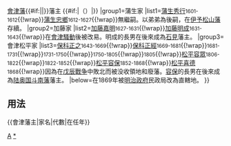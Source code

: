 {{Navbox
|name=會津藩主
|title={{#if:{{{1|}}}|{{{1|}}}|}}[[會津藩]]{{#if:{{{2|}}}|{{{2|}}}|}}藩主 {{#if:{{{3|}}}|（{{{3|}}}）|}}
|group1=蒲生家
|list1={{Nowrap begin}}[[蒲生秀行]]<small>1601-1612</small>{{!wrap}}[[蒲生忠鄉]]<small>1612-1627</small>{{!wrap}}無繼嗣。以弟弟{{tsl|ja|蒲生忠知||忠知}}為後嗣，在[[伊予國|伊予]][[伊予松山藩|松山藩]]存續。{{Nowrap end}}
|group2=加藤家
|list2={{Nowrap begin}}[[加藤嘉明]]<small>1627-1631</small>{{!wrap}}[[加藤明成]]<small>1631-1643</small>{{!wrap}}在[[會津騷動]]後被改易。明成的長男{{tsl|ja|加藤明友||明友}}在後來成為[[石見國|石見]]{{tsl|ja|水口藩||吉永藩}}藩主。{{Nowrap end}}
|group3=會津松平家
|list3={{Nowrap begin}}[[保科正之]]<small>1643-1669</small>{{!wrap}}[[保科正經]]<small>1669-1681</small>{{!wrap}}{{tsl|ja|松平正容||松平正容}}<small>1681-1731</small>{{!wrap}}{{tsl|ja|松平容貞||松平容貞}}<small>1731-1750</small>{{!wrap}}{{tsl|ja|松平容頌||松平容頌}}<small>1750-1805</small>{{!wrap}}{{tsl|ja|松平容住||松平容住}}<small>1805</small>{{!wrap}}[[松平容眾]]<small>1806-1822</small>{{!wrap}}{{tsl|ja|松平容敬||松平容敬}}<small>1822-1852</small>{{!wrap}}[[松平容保]]<small>1852-1868</small>{{!wrap}}[[松平喜德]]<small>1868</small>{{!wrap}}因為在[[戊辰戰争]]中敗北而被没收領地和廢藩。[[松平容保|容保]]的長男{{tsl|ja|松平容大||容大}}在後來成為[[陸奥 (1869年的範圍)|陆奥国]][[會津藩|斗南藩]]藩主。{{Nowrap end}}
|below=在1869年被[[明治维新|明治政府]]民政局改為直轄地。
}}<noinclude>
==用法==
<nowiki>{{會津藩主|家名|代數|在任年}}</nowiki>
[[Category:歷代藩主模板|A]]
[[Category:會津藩主|*]]</noinclude>